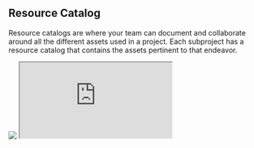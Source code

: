 ## Resource Catalog
Resource catalogs are where your team can document and collaborate around all the different assets used in a project. Each subproject has a resource catalog that contains the assets pertinent to that endeavor. 
<Frame caption="Resource catalogs exist at this level on the Artemis orgonization chart">
  <img src="https://d27n7fycrsusaz.cloudfront.net/resource+catalog+on+the+chart.PNG" />
</Frame>

<iframe src="https://www.youtube.com/embed/4KzFe50RQkQ"> </iframe>
